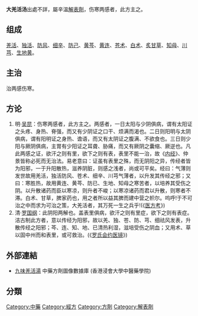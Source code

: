 {{medical}}

'''大羌活汤'''出處不詳，屬辛溫[[解表劑|解表劑]]，伤寒两感者，此方主之。

==组成==
[[羌活|羌活]]、[[独活|独活]]、[[防风|防风]]、[[细辛|细辛]]、[[防己|防己]]、[[黄芩|黄芩]]、[[黄连|黄连]]、[[苍术|苍术]]、[[白术|白术]]、[[炙甘草|炙甘草]]、[[知母|知母]]、[[川芎|川芎]]、[[生地黄|生地黄]]。
==主治==
治两感伤寒。
==方论==
#明·[[吴昆_(明朝)|吴昆]]：伤寒两感者，此方主之。两感者，一日太阳与少阴俱病，谓有太阳证之头疼、身热、脊强，而又有少阴证之口干、烦满而渴也。二日则阳明与太阴俱病，谓有阳明证之身热、谵语，而又有太阴证之腹满、不欲食也。三日则少阳与厥阴俱病，主胃有少阳证之耳聋、胁痛，而又有厥阴之囊缩、厥逆也。凡此两感之证，欲汗之则有里，欲下之则有表，表里不能一治，故《[[内经|内经]]》、仲景皆称必死而无治法。易老意曰：证虽有表里之殊，而无阴阳之异，传经者皆为阳邪，一于升阳散热，滋养阴脏，则感之浅者，尚或可平矣。经曰：气薄则发世故用羌活，独活防风、苍术、细辛、川芎气薄者，以升发其传经之邪；又曰：寒胜热，故用黄连、黄芩、防已、生地、知母之寒苦者，以培养其受伤之阴。以升散诸药而臣以寒凉，则升者不峻；以寒凉诸药而君以升散，则寒者不滞。白术、甘草，脾家药也，用之者所以益其脾而建中营之帜尔。呜呼!于不可治之中而求为可治之策，大羌活者，其万死一生之兵乎!(《[[医方考|医方考]]》)
#清·[[罗国纲|罗国纲]]：此阴阳两解也。盖表里俱病，欲汗之则有里症，欲下之则有表症。洁古制此方者，意以传经为阳邪，故以羌、独、苍、防、芎、细祛风发表，升散传经之阳邪；芩、连、知、地、已清热利湿，滋培受伤之阴血；又用术、草以固中州而和表里，或可救治。(《[[罗氏会约医镜|罗氏会约医镜]]》)

== 外部連結 ==
* [https://sys02.lib.hkbu.edu.hk/cmfid/details.asp?query=all,,%E5%A4%A7%E7%BE%8C%E6%B4%BB%E6%B9%AF&facet=type%5F&lang=cht&pageid=1&absolutePos=1&id=F00003 九味羌活湯] 中藥方劑圖像數據庫 (香港浸會大學中醫藥學院) {{zh}}{{en}}



{{中医小作品}}


==分類==
[[Category:中藥|Category:中藥]]
[[Category:經方|Category:經方]]
[[Category:方劑|Category:方劑]]
[[Category:解表劑|Category:解表劑]]
